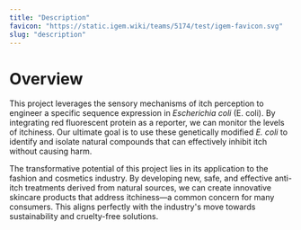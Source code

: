 ```yaml
---
title: "Description"
favicon: "https://static.igem.wiki/teams/5174/test/igem-favicon.svg"
slug: "description"
---
```


# Overview

This project leverages the sensory mechanisms of itch perception to engineer a specific sequence expression in *Escherichia coli* (E. coli). 
By integrating red fluorescent protein as a reporter, we can monitor the levels of itchiness. 
Our ultimate goal is to use these genetically modified *E. coli* to identify and isolate natural compounds that can effectively inhibit itch without causing harm.

The transformative potential of this project lies in its application to the fashion and cosmetics industry. 
By developing new, safe, and effective anti-itch treatments derived from natural sources, we can create innovative skincare products that address itchiness—a common concern for many consumers. 
This aligns perfectly with the industry's move towards sustainability and cruelty-free solutions.

